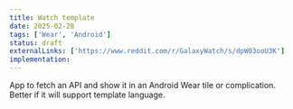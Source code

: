 ```yaml
---
title: Watch template
date: 2025-02-28
tags: ['Wear', 'Android']
status: draft
externalLinks: ['https://www.reddit.com/r/GalaxyWatch/s/dpW03ooU3K']
implementation: 
---
```


App to fetch an API and show it in an Android Wear tile or complication. Better if it will support template language.
